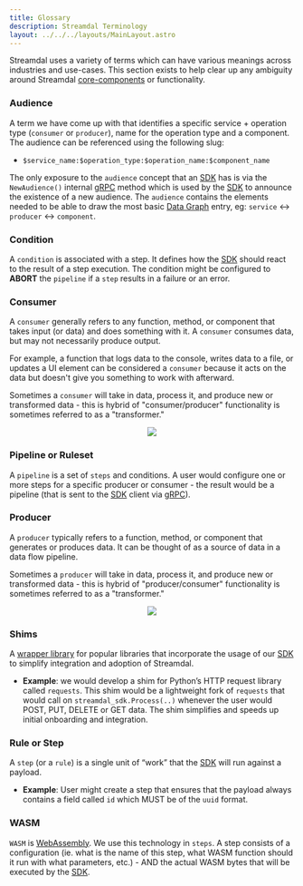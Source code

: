 ```yaml
---
title: Glossary
description: Streamdal Terminology
layout: ../../../layouts/MainLayout.astro
---
```



Streamdal uses a variety of terms which can have various meanings across 
industries and use-cases. This section exists to help clear up any ambiguity 
around Streamdal [core-components](/en/core-components/overview/) or 
functionality.

### <span class="pkeyword">Audience</span>

A term we have come up with that identifies a specific service + operation 
type (`consumer` or `producer`), name for the operation type and a component. 
The audience can be referenced using the following slug:
  - `$service_name:$operation_type:$operation_name:$component_name`

The only exposure to the `audience` concept that an 
[SDK](/en/core-components/sdk/) has is via the `NewAudience()` internal 
[gRPC](/en/engineering/grpc/) method which is used by the 
[SDK](/en/core-components/sdk/) to announce the existence of a new audience. 
The `audience` contains the elements needed to be able to draw the most basic 
[Data Graph](/en/core-components/console-ui/#data-graph) entry, eg: `service` ↔ `producer` ↔ 
`component`.

### <span class="pkeyword">Condition</span>

A `condition` is associated with a step. It defines how the 
[SDK](/en/core-components/sdk/) should react to the result of a step 
execution. The condition might be configured to **ABORT** the `pipeline` if a 
`step` results in a failure or an error.

### <span class="pkeyword">Consumer</span>

A `consumer` generally refers to any function, method, or component that takes 
input (or data) and does something with it. A `consumer` consumes data, but may 
not necessarily produce output. 

For example, a function that logs data to the console, writes data to a file, 
or updates a UI element can be considered a `consumer` because it acts on the 
data but doesn't give you something to work with afterward.

Sometimes a `consumer` will take in data, process it, and produce new or 
transformed data - this is hybrid of "consumer/producer" functionality is 
sometimes referred to as a "transformer."

<center><img src={consumer} /></center>


### <span class="pkeyword">Pipeline</span> or <span class="pkeyword">Ruleset</span>

A `pipeline` is a set of `steps` and conditions. A user would configure one or 
more steps for a specific producer or consumer - the result would be a pipeline 
(that is sent to the [SDK](/en/core-components/sdk/) client via [gRPC](/en/engineering/grpc/)).

### <span class="pkeyword">Producer</span>

A `producer` typically refers to a function, method, or component that generates 
or produces data. It can be thought of as a source of data in a data flow 
pipeline.

Sometimes a `producer` will take in data, process it, and produce new or 
transformed data - this is hybrid of "producer/consumer" functionality is 
sometimes referred to as a "transformer."

<center><img src={producer} /></center>

### <span class="pkeyword">Shims</span>

A [wrapper library](/en/core-components/libraries-shims/) for popular libraries 
that incorporate the usage of our [SDK](/en/core-components/sdk/) to simplify 
integration and adoption of Streamdal.

  - **Example**: we would develop a shim for Python’s HTTP request library called 
  `requests`. This shim would be a lightweight fork of `requests` that would call 
  on `streamdal_sdk.Process(..)` whenever the user would POST, PUT, DELETE or GET 
  data. The shim simplifies and speeds up initial onboarding and  integration.

### <span class="pkeyword">Rule</span> or <span class="pkeyword">Step</span>

A `step` (or a `rule`) is a single unit of “work” that the 
[SDK](/en/core-components/sdk/) will run against a payload.
- **Example**: User might create a step that ensures that the payload always 
contains a field called `id` which MUST be of the `uuid` format.

### <span class="pkeyword">WASM</span>

`WASM` is <a href="https://webassembly.org/" target="_blank">WebAssembly</a>. 
We use this technology in `steps`. A step consists of a configuration 
(ie. what is the name of this step, what WASM function should it run with what 
parameters, etc.) - AND the actual WASM bytes that will be executed by the 
[SDK](/en/core-components/sdk/).